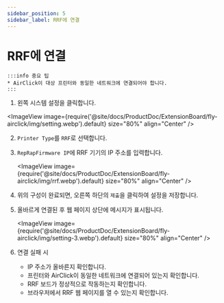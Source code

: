 ```yaml
---
sidebar_position: 5
sidebar_label: RRF에 연결
---
```


# RRF에 연결

    :::info 중요 팁
    * AirClick이 대상 프린터와 동일한 네트워크에 연결되어야 합니다.
    :::

1. 왼쪽 시스템 설정을 클릭합니다.

<ImageView image={require('@site/docs/ProductDoc/ExtensionBoard/fly-airclick/img/setting.webp').default} size="80%" align="Center" />

2. `Printer Type`를 `RRF`로 선택합니다.
3. `RepRapFirmware IP`에 RRF 기기의 IP 주소를 입력합니다.

    <ImageView image={require('@site/docs/ProductDoc/ExtensionBoard/fly-airclick/img/rrf.webp').default} size="80%" align="Center" />

4. 위의 구성이 완료되면, 오른쪽 하단의 `제출`을 클릭하여 설정을 저장합니다.
5. 올바르게 연결된 후 웹 페이지 상단에 메시지가 표시됩니다.

     <ImageView image={require('@site/docs/ProductDoc/ExtensionBoard/fly-airclick/img/setting-3.webp').default} size="80%" align="Center" />

6. 연결 실패 시
    - IP 주소가 올바른지 확인합니다.
    - 프린터와 AirClick이 동일한 네트워크에 연결되어 있는지 확인합니다.
    - RRF 보드가 정상적으로 작동하는지 확인합니다.
    - 브라우저에서 RRF 웹 페이지를 열 수 있는지 확인합니다.